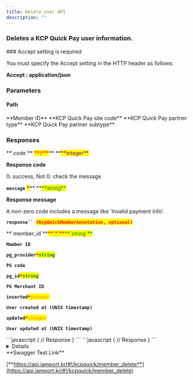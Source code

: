 ```yaml
---
title: Delete user API
description: ""
---
```



### Deletes a KCP Quick Pay user information.

<Hint style="danger">
### Accept setting is required

You must specify the Accept setting in the HTTP header as follows:

**Accept : application/json**

</Hint>

<Swagger method="delete" path="/kcpquick/members/{member_id}" baseUrl="https://api.iamport.kr" summary="Deletes a KCP Quick Pay user information.">
<SwaggerDescription>

</SwaggerDescription>

### Parameters

#### Path

<SwaggerParameter name="member_id" type="String">
**Member ID**

</SwaggerParameter>
<SwaggerParameter name="site_code" type="String(80)">
**KCP Quick Pay site code**

</SwaggerParameter>
<SwaggerParameter name="partner_type" type="String(80)">
**KCP Quick Pay partner type**

</SwaggerParameter>
<SwaggerParameter name="partner_subtype" type="String(80)">
**KCP Quick Pay partner subtype**

</SwaggerParameter>

### Responses

<SwaggerResponse status="200: OK" description="Success">
<Tabs>
<Tab title="KcpQuickMemberResponse">
**`code`** <mark style="color:red;">**\***</mark>** **<mark style="color:purple;">**integer**</mark>

**Response code**

0: success, Not 0: check the message

**`message`** <mark style="color:red;">**\***</mark>\*\* **<mark style="color:green;">**string\*\*</mark>

**Response message**

A non-zero code includes a message like 'Invalid payment info'.

**` response``  `**<mark style="color:red;">**`(KcpQuickMemberAnnotation, optional)`**</mark>

</Tab>
</Tabs>

<Tabs>
<Tab title="KcpQuickMemberAnnotation">
**`member_id`**<mark style="color:red;">**`*`**</mark><mark style="color:green;">**`string`**</mark>

**`Member ID`**

**`pg_provider`**<mark style="color:red;">**`*`**</mark><mark style="color:green;">**`string`**</mark>

**`PG code`**

**`pg_id`**<mark style="color:red;">**`*`**</mark><mark style="color:green;">**`string`**</mark>

**`PG Merchant ID`**

**`inserted`**<mark style="color:red;">**`*`**</mark><mark style="color:orange;">**`integer`**</mark>

**`User created at (UNIX timestamp)`**

**`updated`**<mark style="color:red;">**`*`**</mark><mark style="color:orange;">**`integer`**</mark>

**`User updated at (UNIX timestamp)`**

</Tab>
</Tabs>

</SwaggerResponse>

<SwaggerResponse status="401: Unauthorized" description="Missing or invalid access token">
```javascript
{
    // Response
}
```

</SwaggerResponse>

<SwaggerResponse status="404: Not Found" description="Invalid member_id">
```javascript
{
    // Response
}
```

</SwaggerResponse>

</Swagger>

<Details>
<p slot="summary">Response Model Schema</p>

```
{
  "code": 0,
  "message": "string",
  "response": {
    "member_id": "string",
    "pg_provider": "string",
    "pg_id": "string",
    "inserted": 0,
    "updated": 0
  }
}
```

</Details>

<Hint style="success">
**Swagger Test Link**

[**https://api.iamport.kr/#!/kcpquick/member_delete**](https://api.iamport.kr/#!/kcpquick/member_delete)

</Hint>
